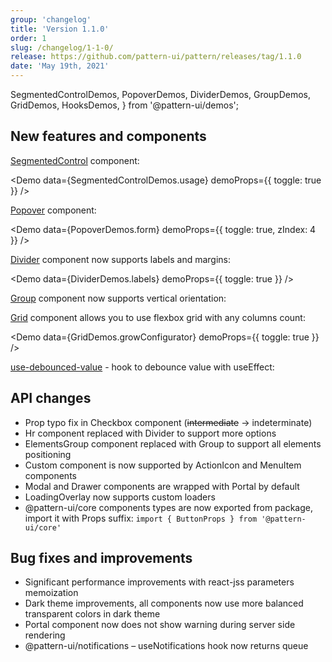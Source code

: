 ```yaml
---
group: 'changelog'
title: 'Version 1.1.0'
order: 1
slug: /changelog/1-1-0/
release: https://github.com/pattern-ui/pattern/releases/tag/1.1.0
date: 'May 19th, 2021'
---
```


  SegmentedControlDemos,
  PopoverDemos,
  DividerDemos,
  GroupDemos,
  GridDemos,
  HooksDemos,
} from '@pattern-ui/demos';

## New features and components

[SegmentedControl](https://pattern-ui.design/core/segmented-control/) component:

<Demo data={SegmentedControlDemos.usage} demoProps={{ toggle: true }} />

[Popover](https://pattern-ui.design/core/popover/) component:

<Demo data={PopoverDemos.form} demoProps={{ toggle: true, zIndex: 4 }} />

[Divider](https://pattern-ui.design/core/divider/) component now supports labels and margins:

<Demo data={DividerDemos.labels} demoProps={{ toggle: true }} />

[Group](https://pattern-ui.design/core/group/) component now supports vertical orientation:

<ControlDemo data={GroupDemos.control} />

[Grid](https://pattern-ui.design/core/grid/) component allows you to use flexbox grid with any columns count:

<Demo data={GridDemos.growConfigurator} demoProps={{ toggle: true }} />

[use-debounced-value](https://pattern-ui.design/hooks/use-debounced-value/) - hook to debounce value with useEffect:

<Demo data={HooksDemos.useDebouncedValueUsage} />

## API changes

- Prop typo fix in Checkbox component (~~intermediate~~ -> indeterminate)
- Hr component replaced with Divider to support more options
- ElementsGroup component replaced with Group to support all elements positioning
- Custom component is now supported by ActionIcon and MenuItem components
- Modal and Drawer components are wrapped with Portal by default
- LoadingOverlay now supports custom loaders
- @pattern-ui/core components types are now exported from package, import it with Props suffix: `import { ButtonProps } from '@pattern-ui/core'`

## Bug fixes and improvements

- Significant performance improvements with react-jss parameters memoization
- Dark theme improvements, all components now use more balanced transparent colors in dark theme
- Portal component now does not show warning during server side rendering
- @pattern-ui/notifications – useNotifications hook now returns queue

